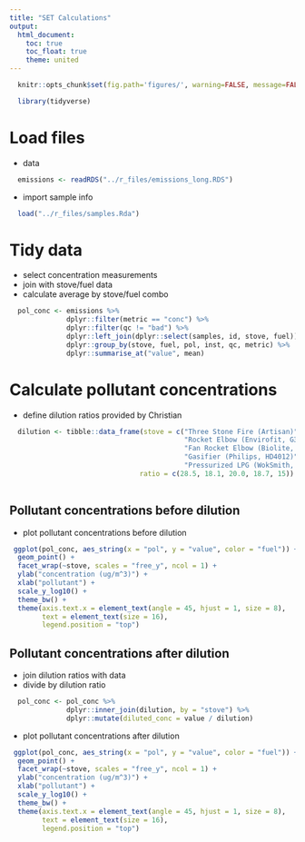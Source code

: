 ```yaml
---
title: "SET Calculations"
output:
  html_document:
    toc: true
    toc_float: true
    theme: united
---
```


```r
  knitr::opts_chunk$set(fig.path='figures/', warning=FALSE, message=FALSE, cache=FALSE)
```

```r
  library(tidyverse)
```

# Load files

* data

```r
  emissions <- readRDS("../r_files/emissions_long.RDS")
```

* import sample info

```r
  load("../r_files/samples.Rda")
```

# Tidy data

* select concentration measurements 
* join with stove/fuel data 
* calculate average by stove/fuel combo

```r
  pol_conc <- emissions %>%
              dplyr::filter(metric == "conc") %>%
              dplyr::filter(qc != "bad") %>%
              dplyr::left_join(dplyr::select(samples, id, stove, fuel)) %>%
              dplyr::group_by(stove, fuel, pol, inst, qc, metric) %>%
              dplyr::summarise_at("value", mean)
```

# Calculate pollutant concentrations 

* define dilution ratios provided by Christian 

```r
  dilution <- tibble::data_frame(stove = c("Three Stone Fire (Artisan)",
                                           "Rocket Elbow (Envirofit, G3300)",
                                           "Fan Rocket Elbow (Biolite, HomeStove)",
                                           "Gasifier (Philips, HD4012)",
                                           "Pressurized LPG (WokSmith, WS-C1-25K)"),
                                ratio = c(28.5, 18.1, 20.0, 18.7, 15)) 
                                           
```

## Pollutant concentrations before dilution

* plot pollutant concentrations before dilution

```r
 ggplot(pol_conc, aes_string(x = "pol", y = "value", color = "fuel")) +
  geom_point() + 
  facet_wrap(~stove, scales = "free_y", ncol = 1) +
  ylab("concentration (ug/m^3)") +
  xlab("pollutant") +
  scale_y_log10() +
  theme_bw() + 
  theme(axis.text.x = element_text(angle = 45, hjust = 1, size = 8),
        text = element_text(size = 16),
        legend.position = "top")
```

## Pollutant concentrations after dilution

* join dilution ratios with data
* divide by dilution ratio

```r
  pol_conc <- pol_conc %>%
              dplyr::inner_join(dilution, by = "stove") %>%
              dplyr::mutate(diluted_conc = value / dilution)
```

* plot pollutant concentrations after dilution

```r
 ggplot(pol_conc, aes_string(x = "pol", y = "value", color = "fuel")) +
  geom_point() + 
  facet_wrap(~stove, scales = "free_y", ncol = 1) +
  ylab("concentration (ug/m^3)") +
  xlab("pollutant") +
  scale_y_log10() +
  theme_bw() + 
  theme(axis.text.x = element_text(angle = 45, hjust = 1, size = 8),
        text = element_text(size = 16),
        legend.position = "top")
```

